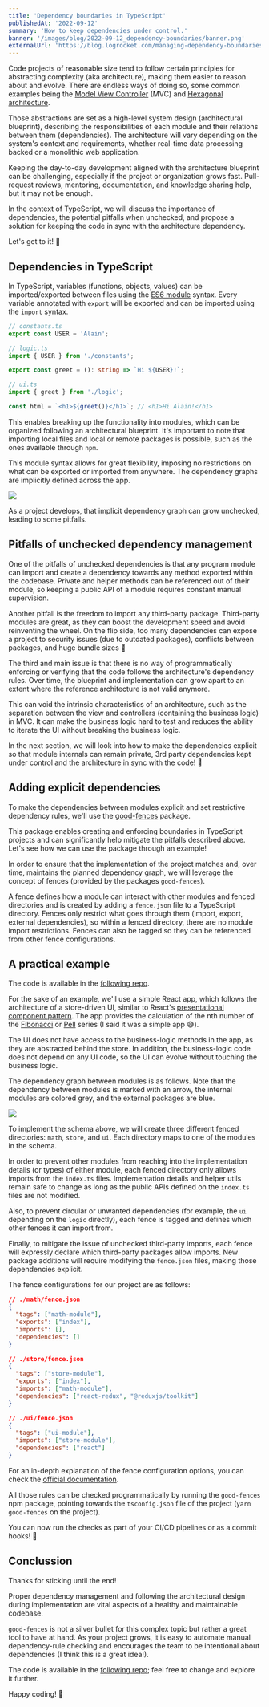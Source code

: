 ```yaml
---
title: 'Dependency boundaries in TypeScript'
publishedAt: '2022-09-12'
summary: 'How to keep dependencies under control.'
banner: '/images/blog/2022-09-12_dependency-boundaries/banner.png'
externalUrl: 'https://blog.logrocket.com/managing-dependency-boundaries-typescript/'
---
```


Code projects of reasonable size tend to follow certain principles for abstracting complexity (aka architecture), making them easier to reason about and evolve. There are endless ways of doing so, some common examples being the [Model View Controller](https://en.wikipedia.org/wiki/Model%E2%80%93view%E2%80%93controller) (MVC) and [Hexagonal architecture](<https://en.wikipedia.org/wiki/Hexagonal_architecture_(software)>).

Those abstractions are set as a high-level system design (architectural blueprint), describing the responsibilities of each module and their relations between them (dependencies). The architecture will vary depending on the system's context and requirements, whether real-time data processing backed or a monolithic web application.

Keeping the day-to-day development aligned with the architecture blueprint can be challenging, especially if the project or organization grows fast. Pull-request reviews, mentoring, documentation, and knowledge sharing help, but it may not be enough.

In the context of TypeScript, we will discuss the importance of dependencies, the potential pitfalls when unchecked, and propose a solution for keeping the code in sync with the architecture dependency.

Let's get to it! 💪

## Dependencies in TypeScript

In TypeScript, variables (functions, objects, values) can be imported/exported between files using the [ES6 module](https://developer.mozilla.org/en-US/docs/Web/JavaScript/Guide/Modules) syntax. Every variable annotated with `export` will be exported and can be imported using the `import` syntax.

```typescript
// constants.ts
export const USER = 'Alain';

// logic.ts
import { USER } from './constants';

export const greet = (): string => `Hi ${USER}!`;

// ui.ts
import { greet } from './logic';

const html = `<h1>${greet()}</h1>`; // <h1>Hi Alain!</h1>
```

This enables breaking up the functionality into modules, which can be organized following an architectural blueprint. It's important to note that importing local files and local or remote packages is possible, such as the ones available through `npm`.

This module syntax allows for great flexibility, imposing no restrictions on what can be exported or imported from anywhere. The dependency graphs are implicitly defined across the app.

<div style={{ position: 'relative', width: '100%', height: '400px', marginBottom: '1.5rem' }}>
  <Image src="/images/blog/2022-09-12_dependency-boundaries/image1.png" layout="fill" objectFit="contain" />
</div>

As a project develops, that implicit dependency graph can grow unchecked, leading to some pitfalls.

## Pitfalls of unchecked dependency management

One of the pitfalls of unchecked dependencies is that any program module can import and create a dependency towards any method exported within the codebase. Private and helper methods can be referenced out of their module, so keeping a public API of a module requires constant manual supervision.

Another pitfall is the freedom to import any third-party package. Third-party modules are great, as they can boost the development speed and avoid reinventing the wheel. On the flip side, too many dependencies can expose a project to security issues (due to outdated packages), conflicts between packages, and huge bundle sizes 😬

The third and main issue is that there is no way of programmatically enforcing or verifying that the code follows the architecture's dependency rules. Over time, the blueprint and implementation can grow apart to an extent where the reference architecture is not valid anymore.

This can void the intrinsic characteristics of an architecture, such as the separation between the view and controllers (containing the business logic) in MVC. It can make the business logic hard to test and reduces the ability to iterate the UI without breaking the business logic.

In the next section, we will look into how to make the dependencies explicit so that module internals can remain private, 3rd party dependencies kept under control and the architecture in sync with the code! 🔁

## Adding explicit dependencies

To make the dependencies between modules explicit and set restrictive dependency rules, we'll use the [good-fences](https://github.com/smikula/good-fences) package.

This package enables creating and enforcing boundaries in TypeScript projects and can significantly help mitigate the pitfalls described above. Let's see how we can use the package through an example!

In order to ensure that the implementation of the project matches and, over time, maintains the planned dependency graph, we will leverage the concept of fences (provided by the packages `good-fences`).

A fence defines how a module can interact with other modules and fenced directories and is created by adding a `fence.json` file to a TypeScript directory. Fences only restrict what goes through them (import, export, external dependencies), so within a fenced directory, there are no module import restrictions. Fences can also be tagged so they can be referenced from other fence configurations.

## A practical example

The code is available in the [following repo](https://github.com/aperkaz/code-boundaries).

For the sake of an example, we'll use a simple React app, which follows the architecture of a store-driven UI, similar to React's [presentational component pattern](https://www.howtogeek.com/devops/what-are-presentational-and-container-components-in-react/). The app provides the calculation of the nth number of the [Fibonacci](https://en.wikipedia.org/wiki/Fibonacci_number) or [Pell](https://en.wikipedia.org/wiki/Pell_number) series (I said it was a simple app 😅).

The UI does not have access to the business-logic methods in the app, as they are abstracted behind the store. In addition, the business-logic code does not depend on any UI code, so the UI can evolve without touching the business logic.

The dependency graph between modules is as follows. Note that the dependency between modules is marked with an arrow, the internal modules are colored grey, and the external packages are blue.

<div style={{ position: 'relative', width: '100%', height: '400px', marginBottom: '1.5rem' }}>
  <Image src="/images/blog/2022-09-12_dependency-boundaries/image2.png" layout="fill" objectFit="contain" />
</div>

To implement the schema above, we will create three different fenced directories: `math`, `store`, and `ui`. Each directory maps to one of the modules in the schema.

In order to prevent other modules from reaching into the implementation details (or types) of either module, each fenced directory only allows imports from the `index.ts` files. Implementation details and helper utils remain safe to change as long as the public APIs defined on the `index.ts` files are not modified.

Also, to prevent circular or unwanted dependencies (for example, the `ui` depending on the `logic` directly), each fence is tagged and defines which other fences it can import from.

Finally, to mitigate the issue of unchecked third-party imports, each fence will expressly declare which third-party packages allow imports. New package additions will require modifying the `fence.json` files, making those dependencies explicit.

The fence configurations for our project are as follows:

```json
// ./math/fence.json
{
  "tags": ["math-module"],
  "exports": ["index"],
  "imports": [],
  "dependencies": []
}

// ./store/fence.json
{
  "tags": ["store-module"],
  "exports": ["index"],
  "imports": ["math-module"],
  "dependencies": ["react-redux", "@reduxjs/toolkit"]
}

// ./ui/fence.json
{
  "tags": ["ui-module"],
  "imports": ["store-module"],
  "dependencies": ["react"]
}
```

For an in-depth explanation of the fence configuration options, you can check the [official documentation](https://github.com/smikula/good-fences).

All those rules can be checked programmatically by running the `good-fences` npm package, pointing towards the `tsconfig.json` file of the project (`yarn good-fences` on the project).

You can now run the checks as part of your CI/CD pipelines or as a commit hooks! 🎉

## Conclussion

Thanks for sticking until the end!

Proper dependency management and following the architectural design during implementation are vital aspects of a healthy and maintainable codebase.

`good-fences` is not a silver bullet for this complex topic but rather a great tool to have at hand. As your project grows, it is easy to automate manual dependency-rule checking and encourages the team to be intentional about dependencies (I think this is a great idea!).

The code is available in the [following repo](https://github.com/aperkaz/code-boundaries); feel free to change and explore it further.

Happy coding! 🎉
